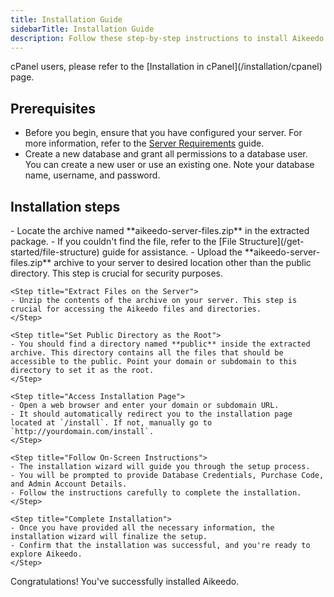 ```yaml
---
title: Installation Guide
sidebarTitle: Installation Guide
description: Follow these step-by-step instructions to install Aikeedo on your server and kickstart your AI-powered content creation journey.
---
```

<Warning>
  cPanel users, please refer to the [Installation in cPanel](/installation/cpanel) page.
</Warning>

## Prerequisites

- Before you begin, ensure that you have configured your server. For more information, refer to the [Server Requirements](/get-started/server-requirements) guide.
- Create a new database and grant all permissions to a database user. You can create a new user or use an existing one. Note your database name, username, and password.

## Installation steps

<Steps>
    <Step title="Upload Archive">
    - Locate the archive named **aikeedo-server-files.zip** in the extracted package.
    - If you couldn't find the file, refer to the [File Structure](/get-started/file-structure) guide for assistance.
    - Upload the **aikeedo-server-files.zip** archive to your server to desired location other than the public directory. This step is crucial for security purposes.
    </Step>

    <Step title="Extract Files on the Server">
    - Unzip the contents of the archive on your server. This step is crucial for accessing the Aikeedo files and directories.
    </Step>

    <Step title="Set Public Directory as the Root">
    - You should find a directory named **public** inside the extracted archive. This directory contains all the files that should be accessible to the public. Point your domain or subdomain to this directory to set it as the root.
    </Step>

    <Step title="Access Installation Page">
    - Open a web browser and enter your domain or subdomain URL.
    - It should automatically redirect you to the installation page located at `/install`. If not, manually go to `http://yourdomain.com/install`.
    </Step>

    <Step title="Follow On-Screen Instructions">
    - The installation wizard will guide you through the setup process.
    - You will be prompted to provide Database Credentials, Purchase Code, and Admin Account Details.
    - Follow the instructions carefully to complete the installation.
    </Step>

    <Step title="Complete Installation">
    - Once you have provided all the necessary information, the installation wizard will finalize the setup.
    - Confirm that the installation was successful, and you're ready to explore Aikeedo.
    </Step>
</Steps>

Congratulations! You've successfully installed Aikeedo.

